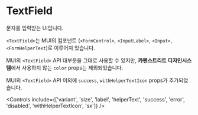 
<Meta of={TextFieldStories} />

# TextField

문자를 입력받는 UI입니다.

`<TextField>`는 MUI의 컴포넌트 (`<FormControl>`, `<InputLabel>`, `<Input>`, `<FormHelperText`)로 이루어져 있습니다.

MUI의 `<TextField>` API 대부분을 그대로 사용할 수 있지만, **카펜스트리트 디자인시스템**에서 사용하지 않는 `color` props는 제외되었습니다.

MUI의 `<TextField>` API 이외에 `success`, `withHelperTextIcon` props가 추가되었습니다.

<Canvas of={TextFieldStories.Default} />

<Controls include={['variant', 'size', 'label', 'helperText', 'success', 'error', 'disabled', 'withHelperTextIcon', 'sx']} />
